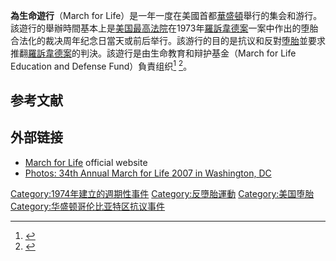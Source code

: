 {{Infobox event
| event = 為生命遊行
| image = File:March for life 2009.JPG
| alt = 2009年舉辦的為生命遊行
| image_size = 300px
| caption = 2009年舉辦的為生命遊行
| thumbtime = 
| participants = 
| place = 美國[[华盛顿哥伦比亚特区|华盛顿哥伦比亚特区]]
| date = 從{{Start date|1974|1|22}}開始的每年1月22日<br/>([[羅訴韋德案|羅訴韋德案]]週年)
| outcome = 
| url = [http://marchforlife.org www.marchforlife.org]
}}'''為生命遊行'''（March for Life）是一年一度在美國首都[[华盛顿哥伦比亚特区|華盛頓]]舉行的集会和游行。該遊行的舉辦時間基本上是[[美国最高法院|美国最高法院]]在1973年[[羅訴韋德案|羅訴韋德案]]一案中作出的堕胎合法化的裁决周年纪念日當天或前后举行。該游行的目的是抗议和反對[[堕胎|堕胎]]並要求推翻[[羅訴韋德案|羅訴韋德案]]的判決。該遊行是由生命教育和辩护基金（March for Life Education and Defense Fund）負責组织<ref>{{Cite web|title=About the March for Life|url=http://marchforlife.org/about-us/|accessdate=September 8, 2018|work=marchforlife.org|archive-date=2019-09-30|archive-url=https://web.archive.org/web/20190930134611/https://marchforlife.org/about-us/|dead-url=no}}</ref> <ref>{{Cite news|author=Morrow|first=Brendan|title=Young anti-abortion marchers look forward to 'post-Roe America'|url=https://www.theguardian.com/world/2020/jan/23/young-anti-abortion-marchers-washington-march-for-life|accessdate=January 24, 2020|work=[[衛報|衛報]]|date=January 23, 2020|archive-date=2021-02-03|archive-url=https://web.archive.org/web/20210203041545/https://www.theguardian.com/world/2020/jan/23/young-anti-abortion-marchers-washington-march-for-life|dead-url=no}}</ref>。

== 参考文献 ==
{{Reflist|30em}}

== 外部链接 ==

* [http://www.marchforlife.org March for Life] {{Wayback|url=http://www.marchforlife.org/ |date=20210414232630 }} official website
* [https://web.archive.org/web/20070331102602/http://news.webshots.com/album/557309939BJpgOQ Photos: 34th Annual March for Life 2007 in Washington, DC]

[[Category:1974年建立的週期性事件|Category:1974年建立的週期性事件]]
[[Category:反墮胎運動|Category:反墮胎運動]]
[[Category:美国堕胎|Category:美国堕胎]]
[[Category:华盛顿哥伦比亚特区抗议事件|Category:华盛顿哥伦比亚特区抗议事件]]